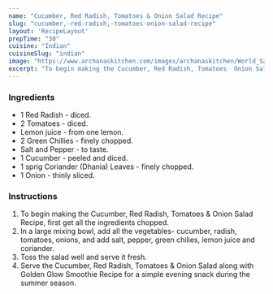 ---
name: "Cucumber, Red Radish, Tomatoes & Onion Salad Recipe"
slug: "cucumber,-red-radish,-tomatoes-onion-salad-recipe"
layout: 'RecipeLayout'
prepTime: "30"
cuisine: "Indian"
cuisineSlug: "indian"
image: "https://www.archanaskitchen.com/images/archanaskitchen/World_Salads/Cucumber_Red_Radish_Tomato_Onion_Salad_Recipe-1.jpg"
excerpt: "To begin making the Cucumber, Red Radish, Tomatoes  Onion Salad Recipe, first get all the ingredients chopped"
---

### Ingredients

- 1 Red Radish - diced.
- 2 Tomatoes - diced.
- Lemon juice - from one lemon.
- 2 Green Chillies - finely chopped.
- Salt and Pepper - to taste.
- 1 Cucumber - peeled and diced.
- 1 sprig Coriander (Dhania) Leaves - finely chopped.
- 1 Onion - thinly sliced.

### Instructions

1. To begin making the Cucumber, Red Radish, Tomatoes & Onion Salad Recipe, first get all the ingredients chopped.
1. In a large mixing bowl, add all the vegetables- cucumber, radish, tomatoes, onions, and add salt, pepper, green chilies, lemon juice and coriander.
1. Toss the salad well and serve it fresh.
1. Serve the Cucumber, Red Radish, Tomatoes & Onion Salad along with Golden Glow Smoothie Recipe for a simple evening snack during the summer season.
